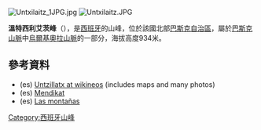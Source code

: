 [[Image:Untxilaitz_1JPG.jpg|right]]
[[Image:Untxilaitz.JPG|right]]

{{Coord|43|7|43.82|N|2|38|38.29|W|display=title}}

'''溫特西利艾茨峰'''（{{lang-es|Untzillaitz}}），是[[西班牙|西班牙]]的山峰，位於該國北部[[巴斯克自治區|巴斯克自治區]]，屬於[[巴斯克山脈|巴斯克山脈]]中[[烏爾基奧拉山脈|烏爾基奧拉山脈]]的一部分，海拔高度934米。

==參考資料==
* (es) [http://es.wikineos.com/wiki/Untzillatx Untzillatx at wikineos] {{Wayback|url=http://es.wikineos.com/wiki/Untzillatx |date=20180801185106 }} (includes maps and many photos)
* (es) [http://www.mendikat.net/monte.php?numero=396 Mendikat] {{Wayback|url=http://www.mendikat.net/monte.php?numero=396 |date=20150523031515 }}
* (es) [http://www.mendiak.net/ Las montañas] {{Wayback|url=http://www.mendiak.net/ |date=20120103090147 }}

{{Spain-geo-stub}}
[[Category:西班牙山峰|Category:西班牙山峰]]